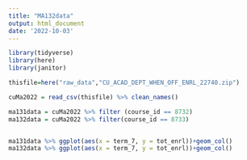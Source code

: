 ```yaml
---
title: "MA132data"
output: html_document
date: '2022-10-03'
---
```


```r
library(tidyverse)
library(here)
library(janitor)
```


```r
thisfile=here("raw_data","CU_ACAD_DEPT_WHEN_OFF_ENRL_22740.zip")

cuMa2022 = read_csv(thisfile) %>% clean_names()
```


```r
ma131data = cuMa2022 %>% filter (course_id == 8732)
ma132data = cuMa2022 %>% filter(course_id == 8733)


ma131data %>% ggplot(aes(x = term_7, y = tot_enrl))+geom_col()
ma132data %>% ggplot(aes(x = term_7, y = tot_enrl))+geom_col()
```